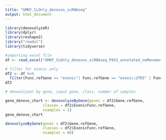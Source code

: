 ```yaml
---
title: "GMKF_CLOnly_denovos_scRNAseq"
output: html_document
---
```

```r
library(denovolyzeR)
library(dplyr)
library(reshape2)
library("readxl")
library(tidyverse)
```

```r
#importing excel file
df <- read_excel("GMKF_CLOnly_denovos_scRNAseq_PASS_annotated_noMonomorphic.hg38_multianno.xlsx")

# filter for exonic only
df2 <- df %>% 
  filter(Func.refGene == "exonic"| Func.refGene == "exonic;UTR5" | Func.refGene == "exonic;UTR3")
df2
```

```r
# denovolyzer by gene, input gene, class, number of samples

gene_denovo_chart <- denovolyzeByGene(genes = df2$Gene.refGene, 
                 classes = df2$ExonicFunc.refGene, 
                 nsamples = 1)
gene_denovo_chart
```

```r
denovolyzeByGene(genes = df2$Gene.refGene, 
                 classes = df2$ExonicFunc.refGene, 
                 nsamples = 80)
```


